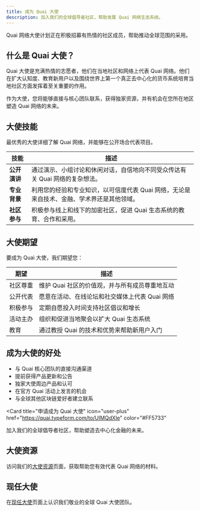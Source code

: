 ```yaml
---
title: 成为 Quai 大使
description: 加入我们的全球倡导者社区，帮助发展 Quai 网络生态系统。
---
```


<Note>
  Quai 网络大使计划正在积极招募有热情的社区成员，帮助推动全球范围的采用。
</Note>

## 什么是 Quai 大使？

Quai 大使是充满热情的志愿者，他们在当地社区和网络上代表 Quai 网络。他们在扩大认知度、教育新用户以及围绕世界上第一个真正去中心化的货币系统培育当地社区方面发挥着至关重要的作用。

作为大使，您将能够直接与核心团队联系，获得独家资源，并有机会在您所在地区塑造 Quai 网络的未来。

## 大使技能

最优秀的大使详细了解 Quai 网络，并能够在公开场合代表项目。

| 技能 | 描述 |
|-------|-------------|
| **公开演讲** | 通过演示、小组讨论和休闲对话，自信地向不同受众传达有关 Quai 网络的复杂想法。 |
| **专业背景** | 利用您的经验和专业知识，以可信度代表 Quai 网络，无论是来自技术、金融、学术界还是其他领域。 |
| **社区参与** | 积极参与线上和线下的加密社区，促进 Quai 生态系统的教育、合作和采用。|

## 大使期望

要成为 Quai 大使，我们期望您：

| 期望 | 描述 |
|-------------|-------------|
| 社区尊重 | 维护 Quai 社区的价值观，并与所有成员尊重地互动 |
| 公开代表 | 愿意在活动、在线论坛和社交媒体上代表 Quai 网络 |
| 积极参与 | 定期自愿投入时间支持社区倡议和增长 |
| 活动主办 | 组织和促进当地聚会以扩大 Quai 生态系统 |
| 教育 | 通过教授 Quai 的技术和优势来帮助新用户入门 |

## 成为大使的好处

- 与 Quai 核心团队的直接沟通渠道
- 提前获得产品更新和公告
- 独家大使周边产品和认可
- 在官方 Quai 活动上发言的机会
- 与全球其他区块链爱好者建立联系

<Card
  title="申请成为 Quai 大使"
  icon="user-plus"
  href="https://quai.typeform.com/to/UIMQdXIe"
  color="#FF5733"
>
  加入我们的全球倡导者社区，帮助塑造去中心化金融的未来。
</Card>

## 大使资源

访问我们的[大使资源](/cn/get-involved/ambassador-resources)页面，获取帮助您有效代表 Quai 网络的材料。

## 现任大使

在[现任大使](/cn/get-involved/active-ambassadors)页面上认识我们敬业的全球 Quai 大使团队。